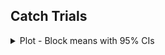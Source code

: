 ## Catch Trials

<!-- Catch Trial Plot -->

<details>
  <summary>
  Plot - Block means with 95% CIs
  </summary>
  
<br>
  
```r
source('r-scripts/exp-1a/choice-trials/catch_plot.R')
include_graphics(
  file.path(main_dir, "plots/exp-1a/catch_results.svg")
)
```

</details> 
